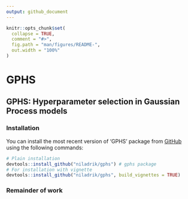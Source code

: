 ```yaml
---
output: github_document
---
```


<!-- README.md is generated from README.Rmd. Please edit that file -->

```r
knitr::opts_chunk$set(
  collapse = TRUE,
  comment = "#>",
  fig.path = "man/figures/README-",
  out.width = "100%"
)
```

# GPHS

<!-- badges: start -->
<!-- badges: end -->

## GPHS: Hyperparameter selection in Gaussian Process models


### Installation


You can install the most recent version of 'GPHS' package from [GitHub](https://github.com/niladrik/GPHS) using the following commands:
```r
# Plain installation
devtools::install_github("niladrik/gphs") # gphs package
# For installation with vignette
devtools::install_github("niladrik/gphs", build_vignettes = TRUE)
```

### Remainder of work

